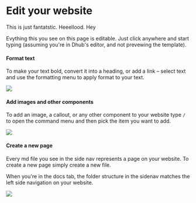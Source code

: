 # Edit your website

This is just fantatstic. Heeellood. Hey

Evything this you see on this page is editable. Just click anywhere and start typing (assuming you're in Dhub's editor, and not prevewing the template).

#### **Format text**

To make your text bold, convert it into a heading, or add a link – select text and use the formatting menu to apply format to your text.

![](/img/formatting-menu.png)

#### **Add images and other components**

To add an image, a callout, or any other component to your website type `/` to open the command menu and then pick the item you want to add.

![](/img/command-menu.webp)

#### **Create a new page**

Every md file you see in the side nav represents a page on your website. To create a new page simply create a new file.&#x20;

When you're in the docs tab, the folder structure in the sidenav matches the left side navigation on your website.

![](/img/create-a-page.png)

##
